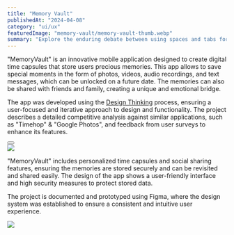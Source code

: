 ---
title: "Memory Vault"
publishedAt: "2024-04-08"
category: "ui/ux"
featuredImage: "memory-vault/memory-vault-thumb.webp"
summary: "Explore the enduring debate between using spaces and tabs for code indentation, and why this choice matters more than you might think."
---

"MemoryVault" is an innovative mobile application designed to create digital time capsules that store users precious memories. This app allows to save special moments in the form of photos, videos, audio recordings, and text messages, which can be unlocked on a future date. The memories can also be shared with friends and family, creating a unique and emotional bridge.

The app was developed using the <a href="https://www.interaction-design.org/literature/topics/design-thinking" target="_blank">Design Thinking</a> process, ensuring a user-focused and iterative approach to design and functionality. The project describes a detailed competitive analysis against similar applications, such as "Timehop" & "Google Photos", and feedback from user surveys to enhance its features.

<div className="flex gap-x-4 mb-20 mt-10 items-center">
  <Button
    href="https://www.figma.com/file/xIwc1gZEqnkvfv4vw5zxWm/MemoryVault?type=design&node-id=0%3A1&mode=design&t=vYWbwtrmlcMA6aQQ-1"
    title="View demo"
    variant="figma"
  />
</div>

<div className="pt-6 pb-12">
  <Image
    src="/projects/memory-vault/design-thinking-process.webp"
    width={600}
    height={300}
  />
</div>

"MemoryVault" includes personalized time capsules and social sharing features, ensuring the memories are stored securely and can be revisited and shared easily. The design of the app shows a user-friendly interface and high security measures to protect stored data.

The project is documented and prototyped using Figma, where the design system was established to ensure a consistent and intuitive user experience.

<div className="py-6">
  <Image
    src="/projects/memory-vault/screenshot-figma-file-2.png"
    width={1440}
    height={1000}
  />
</div>
